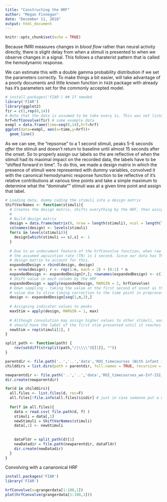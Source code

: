 ```yaml
---
title: "Constructing the HRF"
author: "Megan Finnegan"
date: "December 11, 2018"
output: html_document
---
```


```r
knitr::opts_chunk$set(echo = TRUE)
```
Because fMRI measures changes in *blood flow* rather than neural activity directly, there is slight delay from when a stimuli is presented to when we observe changes in a signal. This follows a charaterist pattern that is called the hemodynamic response.

We can estimate this with a double gamma probability distribution if we set the parameters correctly. To make things a bit easier, will take advantage of a poorly documents and little known function in `FAIR` package with already has it's parameters set for the commonly accepted model.
```r
# install.packages('FIAR') ## If needed
library('FIAR')
library(ggplot2)
fir = c(1,rep(0,14))
# Note that the data is assumed to be take every 1s. This was not listed in the documentation.
hrf=hrfConvolve(fir) # some example data
exmpl = data.frame(time=seq(0,14),hrf=hrf)
ggplot(data=exmpl, aes(x=time,y=hrf))+
  geom_line()
```

As we can see, the "repsonse" to a 1 second stimuli, peaks 5-6 seconds *after* the stimuli and doesn't return to baseline until almost 15 seconds after the onset. So to properly assign our labels so the are reflective of when the stimuli had its maximal impact on the recorded data, the labels have to be "shifted forward in time". To do this, we made a design matrix in which the presence of stimuli were represented with dummy variables, convolved it with the canonical hemodynamic response function to be reflective of it's relative contributions at various time points and take a simple maximum to determine what the "dominate"" stimuli was at a given time point and assign that label.

```r
# Loading data, dummy coding the stimuli into a design matrix
ShiftVarNames <- function(stimuli){
  # Creates the design matrix, shifts everything by the HRF, then assigns new labels
  #
  # Build design matrix
  design = data.frame(matrix(0, nrow = length(stimuli), ncol = length(levels(stimuli))))
  colnames(design) <- levels(stimuli)
  for(s in levels(stimuli)){
    design[which(stimuli == s),s] <- 1
  }
  
  # Due to an undocument feature of the hrfConvolve function, when raw data is passed, 
  # the assumed aqcuistion rate (TR) is 1 second. Since our data has TR =  2, expand 
  # design matrix to account for this.
  expandedDesign = rbind(design, design)
  n = nrow(design); r <- rep(1:n, each = 2) + (0:1) * n
  expandedDesign <- expandedDesign[r,]; rownames(expandedDesign) <- c(1:(n*2))
  # Shift value in each column by the HRF
  expandedDesign = apply(expandedDesign, MARGIN = 2, hrfConvolve)
  # Down sampling - taking the value at the first second of onset as the instantaneous 
  # value due to slice timing correction to the time point in preprocessing.
  design <- expandedDesign[seq(1,n,2),]
  
  # Assigning indicator values to peaks
  maxStim = apply(design, MARGIN = 1, max)
  
  # Although convolution may assign higher values to other stimuli, early time points 
  # should have the label of the first stim presented until it reaches it's first peak
  newStim = rep(stimuli[1], )
} 

split_path <- function(path) {
    rev(setdiff(strsplit(path,"/|\\\\")[[1]], ""))
}

parentdir <- file.path('..','..','data','ROI_timecourses (With infant ISI removed)')
childdirs = list.dirs(path = parentdir, full.names = TRUE, recursive = FALSE)

newparentdir <- file.path('..','..','data','ROI_timecourses_wo-Inf-ISI_labels-shifted-by-HRF')
dir.create(newparentdir)

for(d in childdirs){
  all.files <- list.files(d, rec=F)
  all.files[!file.info(all.files)$isdir] # just in case someone put a directory in here
  
  for(f in all.files){
    data = read.csv( file.path(d, f) )
    stimuli = data[,1]
    newStimuli = ShiftVarNames(stimuli)
    data[,1] <- newStimuli
    
    
    dataFldr = split_path(d)[1]
    newDatadir = file.path(newparentdir, dataFldr)
    dir.create(newDatadir)
  }
}

```

Convolving with a cananonical HRF
```r
install.packages('FIAR')
library('FIAR')

hrfConvolve(x=grangerdata[1:100,1])
plot(hrfConvolve(grangerdata[1:100,1]))
```
